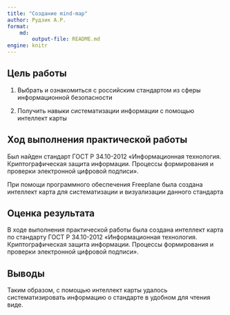 ```yaml
---
title: "Создание mind-map"
author: Рудзик А.Р.
format: 
    md:
        output-file: README.md
engine: knitr
---
```


## Цель работы
1. Выбрать и ознакомиться с российским стандартом из сферы информационной безопасности

2.  Получить навыки систематизации информации с помощью интеллект карты

## Ход выполнения практической работы

Был найден стандарт ГОСТ Р 34.10-2012 «Информационная технология. Криптографическая защита информации. Процессы формирования и проверки электронной цифровой подписи».

При помощи программного обеспечения Freeplane была создана интеллект карта для систематизации и визуализации данного стандарта

## Оценка результата

В ходе выполнения практической работы была создана интеллект карта по стандарту ГОСТ Р 34.10-2012 «Информационная технология. Криптографическая защита информации. Процессы формирования и проверки электронной цифровой подписи».

## Выводы

Таким образом, с помощью интеллект карты удалось систематизировать информацию о стандарте в удобном для чтения виде.